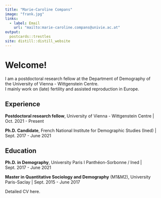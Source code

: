 ```yaml
---
title: "Marie-Caroline Compans"
image: "frank.jpg"
links:
  - label: Email
    url: "mailto:marie-caroline.compans@univie.ac.at"
output:
  postcards::trestles
site: distill::distill_website
---
```


# Welcome!

I am a postdoctoral research fellow at the Department of Demography of the University of Vienna - Wittgenstein Centre.\
I mainly work on (late) fertility and assisted reproduction in Europe.

## Experience

**Postdoctoral research fellow**, University of Vienna - Wittgenstein Centre \| Oct. 2021 - Present

**Ph.D. Candidate**, French National Institute for Demographic Studies (Ined) \| Sept. 2017 - June 2021

## Education

**Ph.D. in Demography**, University Paris I Panthéon-Sorbonne / Ined \| Sept. 2017 - June 2021

**Master in Quantitative Sociology and Demography** (M1&M2), University Paris-Saclay \| Sept. 2015 - June 2017

Detailed CV here.
